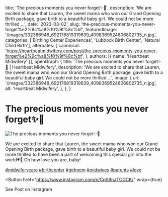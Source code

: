   title: 'The precious moments you never forget✨🌿',
  description: 'We are excited to share that Lauren, the sweet mama who won our Grand Opening Birth package, gave birth to a beautiful baby girl. We could not be more thrilled ...',
  date: '2023-03-02',
  slug: 'the-precious-moments-you-never-forget%e2%9c%a8%f0%9f%8c%bf',
  featuredImage: '/images/332386948_692176819319639_4098369524606802735_n.jpg',
  categories: ['Birthing Center Experiences', 'Lubbock Birth Center', 'Natural Child Birth'],
  alternates: {
    canonical: 'https://heartbeatmidwifery.com/post/the-precious-moments-you-never-forget%e2%9c%a8%f0%9f%8c%bf',
  },
  authors: [{ name: 'Heartbeat Midwifery' }],
  openGraph: {
    title: 'The precious moments you never forget✨🌿 | Heartbeat Midwifery',
    description: 'We are excited to share that Lauren, the sweet mama who won our Grand Opening Birth package, gave birth to a beautiful baby girl. We could not be more thrilled ...',
    image: {
      url: '/images/332386948_692176819319639_4098369524606802735_n.jpg',
      alt: 'Heartbeat Midwifery',
    },
  },
}


# The precious moments you never forget✨🌿

<Image
  src="/images/332386948_692176819319639_4098369524606802735_n.jpg"
  size="large"
  wrap={true}
  alt="The precious moments you never forget✨🌿"
/>

We are excited to share that Lauren, the sweet mama who won our Grand Opening Birth package, gave birth to a beautiful baby girl. We could not be more thrilled to have been a part of welcoming this special girl into the world💗🎀 Oh how love you are, baby!

[#midwiferycare](https://www.instagram.com/explore/tags/midwiferycare/) [#birthcenter](https://www.instagram.com/explore/tags/birthcenter/) [#girlmom](https://www.instagram.com/explore/tags/girlmom/) [#midwives](https://www.instagram.com/explore/tags/midwives/) [#parents](https://www.instagram.com/explore/tags/parents/) [#love](https://www.instagram.com/explore/tags/love/)

<Button
  href="https://www.instagram.com/p/CpS9hJTOGCK/"
  wrap={true}
>
  See Post on Instagram
</Button>
